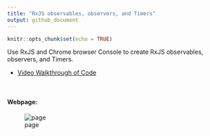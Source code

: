 ```yaml
---
title: "RxJS observables, observers, and Timers"
output: github_document
---
```


```r
knitr::opts_chunk$set(echo = TRUE)
```

Use RxJS and Chrome browser Console to create RxJS observables, observers, and Timers.

- [Video Walkthrough of Code](https://northwestern.hosted.panopto.com/Panopto/Pages/Viewer.aspx?id=3c0afc74-4ebd-4983-a80e-aaf2002210b8)

<br>

#### Webpage:


![page](https://raw.githubusercontent.com/papagorgio23/Northwestern/master/440%20-%20Application%20Engineering/Angular%20RxJS/RxJS.png)
